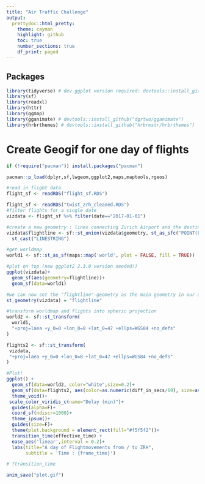 ```yaml
---
title: "Air Traffic Challenge"
output: 
  prettydoc::html_pretty:
    theme: cayman
    highlight: github
    toc: true 
    number_sections: true 
    df_print: paged
---
```


## Packages
```r
library(tidyverse) # dev ggplot version required: devtools::install_github("hadley/ggplot2")
library(sf)
library(readxl)
library(httr)
library(ggmap)
library(gganimate) # devtools::install_github("dgrtwo/gganimate")
library(hrbrthemes) # devtools::install_github("hrbrmstr/hrbrthemes")

```

# Create Geogif for one day of flights
```r

if (!require("pacman")) install.packages("pacman")

pacman::p_load(dplyr,sf,lwgeom,ggplot2,maps,maptools,rgeos)

#read in flight data
flight_sf <- readRDS("flight_sf.RDS")

flight_sf <- readRDS("twist_zrh_cleaned.RDS")
#filter flights for a single date
vizdata <- flight_sf %>% filter(date=="2017-01-01")

#create a new geometry : lines connecting Zurich Airport and the destination/origin of the flight
vizdata$flightline <- sf::st_union(vizdata$geometry, st_as_sfc("POINT(8 47)",crs=st_crs("+proj=longlat +datum=WGS84 +no_defs"))) %>% 
  st_cast("LINESTRING")

#get worldmap
world1 <- sf::st_as_sf(maps::map('world', plot = FALSE, fill = TRUE))

#plot on top (new ggplot2 2.3.0 version needed!)
ggplot(vizdata)+
  geom_sf(aes(geometry=flightline))+
  geom_sf(data=world1)

#we can now set the "flightline"-geometry as the main geometry in our dataset
st_geometry(vizdata) = "flightline"

#transform worldmap and flights into spheric projection
world2 <- sf::st_transform(
  world1,
  "+proj=laea +y_0=0 +lon_0=8 +lat_0=47 +ellps=WGS84 +no_defs"
)

flights2 <- sf::st_transform(
 vizdata,
 "+proj=laea +y_0=0 +lon_0=8 +lat_0=47 +ellps=WGS84 +no_defs"
)

#Plot!
ggplot() + 
  geom_sf(data=world2, color="white",size=0.2)+
  geom_sf(data=flights2, aes(color=as.numeric(diff_in_secs/60), size=as.numeric(diff_in_secs/60)),show.legend = "line")+
  theme_void()+
 scale_color_viridis_c(name="Delay (min)")+
  guides(alpha=F)+
  coord_sf(ndiscr=1000)+
  theme_ipsum()+
  guides(size=F)+
  theme(plot.background = element_rect(fill="#f5f5f2"))+
  transition_time(effective_time) +
  ease_aes('linear',interval = 0.2)+
  labs(title="A day of Flightmovements from / to ZRH",
       subtitle = 'Time : {frame_time}') 

# ?transition_time

anim_save("plot.gif")

```

